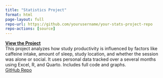 ```yaml
---
title: "Statistics Project"
format: html
page-layout: full
repo-url: https://github.com/yourusername/your-stats-project-repo
repo-actions: [source]
---
```


::: project-entry
[**View the Project**](Project_ENVS193DS_homework3.qmd)\
This project analyzes how study productivity is influenced by factors like caffeine intake, amount of sleep, study location, and whether the session was alone or social. It uses personal data tracked over a several months using Excel, R, and Quarto. Includes full code and graphs.\
[GitHub Repo](https://github.com/madrianna03/ENVS-193DS_homework-03)
:::
